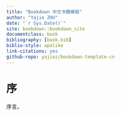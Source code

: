 ```yaml
--- 
title: "Bookdown 中文书籍模板"
author: "Yajie ZHU"
date: "`r Sys.Date()`"
site: bookdown::bookdown_site
documentclass: book
bibliography: [book.bib]
biblio-style: apalike
link-citations: yes
github-repo: yajiez/bookdown-template-cn
---
```


# 序 {-}

序言。


